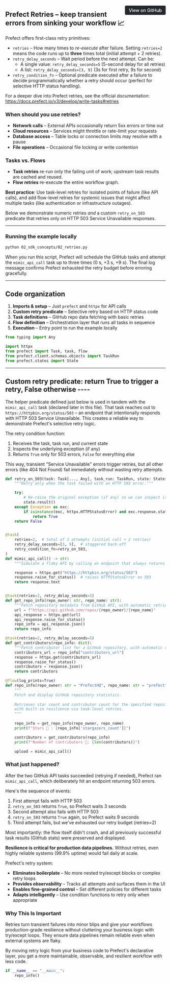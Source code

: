 <a href="https://github.com/griggz/prefect-examples-test/blob/main/04_features/02_retries.py" target="_blank" style="float: right; padding: 6px 12px; background-color: #24292e; color: #ffffff; border-radius: 4px; text-decoration: none; font-size: 0.875rem; font-weight: 500;">View on GitHub</a>


## Prefect Retries – keep transient errors from sinking your workflow 📈

Prefect offers first-class retry primitives:
* `retries` – How many times to *re-execute* after failure. Setting `retries=2`
  means the code runs up to **three** times total (initial attempt + 2 retries).
* `retry_delay_seconds` – Wait period before the next attempt. Can be:
  - A single value: `retry_delay_seconds=5` (5-second delay for all retries)
  - A list: `retry_delay_seconds=[3, 9]` (3s for first retry, 9s for second)
* `retry_condition_fn` – Optional predicate executed after a failure to
  decide programmatically whether a retry should occur (perfect for
  selective HTTP status handling).

For a deeper dive into Prefect retries, see the official documentation:
<https://docs.prefect.io/v3/develop/write-tasks#retries>

### When should you use retries?
* **Network calls** – External APIs occasionally return 5xx errors or time out
* **Cloud resources** – Services might throttle or rate-limit your requests
* **Database access** – Table locks or connection limits may resolve with a pause
* **File operations** – Occasional file locking or write contention 

### Tasks vs. Flows
* **Task retries** re-run only the failing unit of work; upstream task
  results are cached and reused.
* **Flow retries** re-execute the entire workflow graph.

**Best practice**: Use task-level retries for isolated points of failure (like API 
calls), and add flow-level retries for systemic issues that might affect
multiple tasks (like authentication or infrastructure outages).

Below we demonstrate numeric retries *and* a custom `retry_on_503` predicate
that retries only on HTTP 503 Service Unavailable responses.

---
### Running the example locally
```bash
python 02_sdk_concepts/02_retries.py
```
When you run this script, Prefect will schedule the GitHub tasks and attempt the
`mimic_api_call` task up to three times (0 s, +3 s, +9 s).  The final
log message confirms Prefect exhausted the retry budget before erroring gracefully.

---
## Code organization
1. **Imports & setup** – Just `prefect` and `httpx` for API calls
2. **Custom retry predicate** – Selective retry based on HTTP status code
3. **Task definitions** – GitHub repo data fetching with basic retries
4. **Flow definition** – Orchestration layer that runs all tasks in sequence
5. **Execution** – Entry point to run the example locally

```python
from typing import Any

import httpx
from prefect import Task, task, flow
from prefect.client.schemas.objects import TaskRun
from prefect.states import State
```

---------------------------------------------------------------------------
Custom retry predicate: return True to trigger a retry, False otherwise ----
---------------------------------------------------------------------------
The helper predicate defined just below is used in tandem with the
`mimic_api_call` task (declared later in this file).  That task reaches out to
`https://httpbin.org/status/503` – an endpoint that intentionally responds with 
HTTP 503 Service Unavailable. This creates a reliable way to demonstrate 
Prefect's selective retry logic.

The retry condition function:
1. Receives the task, task run, and current state
2. Inspects the underlying exception (if any)
3. Returns `True` only for 503 errors, `False` for everything else

This way, transient "Service Unavailable" errors trigger retries, but all other
errors (like 404 Not Found) fail immediately without wasting retry attempts.

```python
def retry_on_503(task: Task[..., Any], task_run: TaskRun, state: State[Any]) -> bool:
    """Retry only when the task failed with an HTTP 503 error."""

    try:
        # Re-raise the original exception (if any) so we can inspect it
        state.result()
    except Exception as exc:
        if isinstance(exc, httpx.HTTPStatusError) and exc.response.status_code == 503:
            return True
    return False


@task(
    retries=2,  # total of 3 attempts (initial call + 2 retries)
    retry_delay_seconds=[3, 9],  # staggered back-off
    retry_condition_fn=retry_on_503,
)
def mimic_api_call() -> str:
    """Simulate a flaky API by calling an endpoint that always returns HTTP 503."""

    response = httpx.get("https://httpbin.org/status/503")
    response.raise_for_status()  # raises HTTPStatusError on 503
    return response.text


@task(retries=2, retry_delay_seconds=5)
def get_repo_info(repo_owner: str, repo_name: str):
    """Fetch repository metadata from GitHub API, with automatic retries."""
    url = f"https://api.github.com/repos/{repo_owner}/{repo_name}"
    api_response = httpx.get(url)
    api_response.raise_for_status()
    repo_info = api_response.json()
    return repo_info

@task(retries=2, retry_delay_seconds=5)
def get_contributors(repo_info: dict):
    """Fetch contributor list for a GitHub repository, with automatic retries."""
    contributors_url = repo_info["contributors_url"]
    response = httpx.get(contributors_url)
    response.raise_for_status()
    contributors = response.json()
    return contributors

@flow(log_prints=True)
def repo_info(repo_owner: str = "PrefectHQ", repo_name: str = "prefect"):
    """
    Fetch and display GitHub repository statistics.
    
    Retrieves star count and contributor count for the specified repository,
    with built-in resilience via task-level retries.
    """
    
    repo_info = get_repo_info(repo_owner, repo_name)
    print(f"Stars 🌠 : {repo_info['stargazers_count']}")

    contributors = get_contributors(repo_info)
    print(f"Number of contributors 👷: {len(contributors)}")

    upload = mimic_api_call()

```

### What just happened?
After the two GitHub API tasks succeeded (retrying if needed), Prefect ran
`mimic_api_call`, which deliberately hit an endpoint returning 503 errors.

Here's the sequence of events:
1. First attempt fails with HTTP 503
2. `retry_on_503` returns `True`, so Prefect waits 3 seconds
3. Second attempt also fails with HTTP 503
4. `retry_on_503` returns `True` again, so Prefect waits 9 seconds
5. Third attempt fails, but we've exhausted our retry budget (retries=2)

Most importantly: the flow itself didn't crash, and all previously successful 
task results (GitHub stats) were preserved and displayed.

**Resilience is critical for production data pipelines.** Without retries,
even highly reliable systems (99.9% uptime) would fail daily at scale.

Prefect's retry system:
* **Eliminates boilerplate** – No more nested try/except blocks or complex retry loops
* **Provides observability** – Tracks all attempts and surfaces them in the UI
* **Enables fine-grained control** – Set different policies for different tasks
* **Adapts intelligently** – Use condition functions to retry only when appropriate

### Why This Is Important

Retries turn transient failures into minor blips and give your workflows production-grade resilience without cluttering your business logic with try/except loops. They ensure data pipelines remain reliable even when external systems are flaky.

By moving retry logic from your business code to Prefect's declarative layer,
you get a more maintainable, observable, and resilient workflow with less code.

```python
if __name__ == "__main__":
    repo_info()

```
